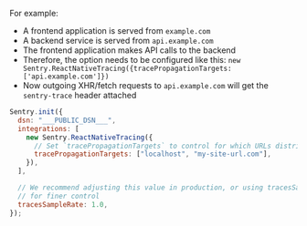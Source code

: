 For example:

- A frontend application is served from `example.com`
- A backend service is served from `api.example.com`
- The frontend application makes API calls to the backend
- Therefore, the option needs to be configured like this: `new Sentry.ReactNativeTracing({tracePropagationTargets: ['api.example.com']})`
- Now outgoing XHR/fetch requests to `api.example.com` will get the `sentry-trace` header attached

```javascript
Sentry.init({
  dsn: "___PUBLIC_DSN___",
  integrations: [
    new Sentry.ReactNativeTracing({
      // Set `tracePropagationTargets` to control for which URLs distributed tracing should be enabled
      tracePropagationTargets: ["localhost", "my-site-url.com"],
    }),
  ],

  // We recommend adjusting this value in production, or using tracesSampler
  // for finer control
  tracesSampleRate: 1.0,
});
```
